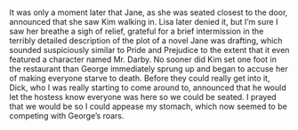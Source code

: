 # 

It was only a moment later that Jane, as she was seated closest to the door, announced that she saw Kim walking in. Lisa later denied it, but I’m sure I saw her breathe a sigh of relief, grateful for a brief intermission in the terribly detailed description of the plot of a novel Jane was drafting, which sounded suspiciously similar to Pride and Prejudice to the extent that it even featured a character named Mr. Darby. No sooner did Kim set one foot in the restaurant than George immediately sprung up and began to accuse her of making everyone starve to death. Before they could really get into it, Dick, who I was really starting to come around to, announced that he would let the hostess know everyone was here so we could be seated. I prayed that we would be so I could appease my stomach, which now seemed to be competing with George’s roars.